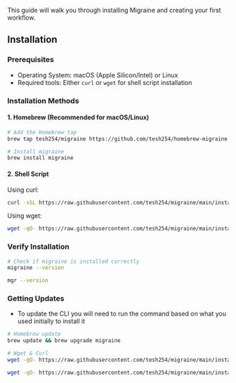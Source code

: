 This guide will walk you through installing Migraine and creating your first workflow.

## Installation

### Prerequisites
- Operating System: macOS (Apple Silicon/Intel) or Linux
- Required tools: Either `curl` or `wget` for shell script installation

### Installation Methods

#### 1. Homebrew (Recommended for macOS/Linux)

```bash
# Add the Homebrew tap
brew tap tesh254/migraine https://github.com/tesh254/homebrew-migraine

# Install migraine
brew install migraine
```

#### 2. Shell Script

Using curl:
```bash
curl -sSL https://raw.githubusercontent.com/tesh254/migraine/main/install.sh | bash
```

Using wget:
```bash
wget -qO- https://raw.githubusercontent.com/tesh254/migraine/main/install.sh | bash
```

### Verify Installation

```bash
# Check if migraine is installed correctly
migraine --version

mgr --version
```

### Getting Updates
- To update the CLI you will need to run the command based on what you used initially to install it
```bash
# Homebrew update
brew update && brew upgrade migraine

# Wget & Curl
wget -qO- https://raw.githubusercontent.com/tesh254/migraine/main/install.sh | bash

wget -qO- https://raw.githubusercontent.com/tesh254/migraine/main/install.sh | bash
```
